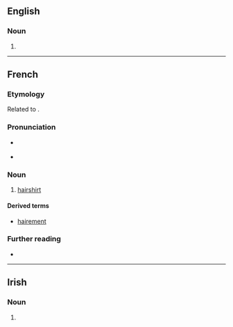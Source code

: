{{also|Haire|häire|Häire}}

==English==

===Noun===
{{en-noun|~}}

# {{obsolete spelling of|hair|lang=en}}

----

==French==

===Etymology===
Related to {{cog|en|hair}}.

===Pronunciation===
* {{fr-asph}} {{fr-IPA}}
* {{homophones|lang=fr|air|aire|airent|aires|airs|ère|ères|erre|errent|erres|ers|haires|hère|hères}}

===Noun===
{{fr-noun|f}}

# [[hairshirt]]

====Derived terms====
* [[hairement]]

===Further reading===
* {{R:TLFi}}

----

==Irish==

===Noun===
{{head|ga|mutated noun}}

# {{h-prothesis of|aire|lang=ga}}